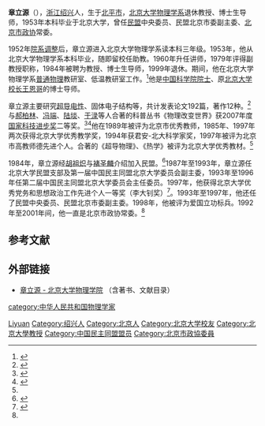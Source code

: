 {{Infobox person
|姓名 = 章立源
|图像     = 
|图像说明 = 
|出生日期 = {{Birth year and age|1931|4}}
|出生地   = {{ROC}}[[北平市|北平市]]
|死亡日期 = 
|死亡地   = 
|国籍     = {{PRC}}
|籍贯     = [[浙江|浙江]][[绍兴|绍兴]]
|政党     = [[中国民主同盟|中国民主同盟]]
|别名     = 
|知名于   = 
|职业     = [[物理学|物理学]]教授
|母校     = [[北京大学|北京大学]]物理系（本科）
}}
'''章立源'''（{{bd|1931年|4月||}}），[[浙江|浙江]][[绍兴|绍兴]]人，生于[[北平市|北平市]]，[[北京大学|北京大学]][[北京大学物理学系|物理学系]]退休教授、博士生导师，1953年本科毕业于北京大学，曾任[[民盟|民盟]]中央委员、民盟北京市委副主委、[[北京市政协|北京市政协]]常委。

1952年[[院系调整|院系调整]]后，章立源进入北京大学物理学系读本科三年级。1953年，他从北京大学物理学系本科毕业，随即留校任助教。1960年升任讲师，1979年评得副教授职称，1984年被聘为教授、博士生导师，1999年退休。期间，他在北京大学物理学系[[普通物理|普通物理]]教研室、低温教研室工作。<ref>{{cite web|title=附录一 物理系教职工名录|url=http://www.phy.pku.edu.cn/~alumni/appendix.pdf|work=北大物理九十年|publisher=北京大学物理学系|accessdate=2015-04-11|archive-date=2015-09-24|archive-url=https://web.archive.org/web/20150924072739/http://www.phy.pku.edu.cn/~alumni/appendix.pdf|dead-url=yes}}</ref>他是[[中国科学院院士|中国科学院院士]]、原[[北京大学校长|北京大学校长]][[王恩哥|王恩哥]]的博士导师。

章立源主要研究[[超导电性|超导电性]]、固体电子结构等，共计发表论文192篇，著作12种。<ref name=bjmm>{{cite web|title=【北大学人风采】章立源|url=http://www.bjmm.org.cn/outpart/managerarticle.do?method=page&articleId=4205|work=盟员风采>专家学者|publisher=中国民主同盟北京委员会|accessdate=2015-04-11|archive-date=2019-06-08|archive-url=https://web.archive.org/web/20190608042611/http://www.bjmm.org.cn/outpart/managerarticle.do?method=page&articleId=4205|dead-url=no}}</ref>与[[郝柏林|郝柏林]]、[[冯端|冯端]]、[[陆埮|陆埮]]、[[于渌|于渌]]等人合著的科普丛书《物理改变世界》获2007年度[[国家科技进步奖|国家科技进步奖]]二等奖。<ref>{{cite news|title=2007年度国家科技进步奖获奖名单|url=http://news.xinhuanet.com/tech/2008-01/08/content_7386531_1.htm|accessdate=2015-04-11|newspaper=新华网/人民网|date=2008-01-08|archive-date=2008-12-01|archive-url=https://web.archive.org/web/20081201073520/http://news.xinhuanet.com/tech/2008-01/08/content_7386531_1.htm|dead-url=no}}</ref><ref>{{cite news|title=经典科普读物《物理改变世界》出版|url=http://news.sina.com.cn/o/2005-07-24/02356511713s.shtml|accessdate=2015-04-11|newspaper=光明网-光明日报|date=2005-07-24|archive-date=2016-03-04|archive-url=https://web.archive.org/web/20160304220601/http://news.sina.com.cn/o/2005-07-24/02356511713s.shtml|dead-url=no}}</ref>他在1989年被评为北京市优秀教师，1985年、1997年两次获得北京大学优秀教学奖，1994年获君安-北大科学家奖，1997年被评为北京市高教师德先进个人。合著的《超导物理》、《热学》被评为北京大学优秀教材。<ref name=bjmm/>

1984年，章立源经[[胡祖炽|胡祖炽]]与[[褚圣麟|褚圣麟]]介绍加入民盟。<ref>{{cite web|title=百年数学院　世代民盟人|url=http://www.dem-league.org.cn/mmfc/1183/40390.aspx|publisher=中国民主同盟|accessdate=2015-04-11|archive-date=2019-06-03|archive-url=https://web.archive.org/web/20190603223554/http://www.dem-league.org.cn/mmfc/1183/40390.aspx|dead-url=no}}</ref>1987年至1993年，章立源任北京大学民盟支部及第一届中国民主同盟北京大学委员会副主委，1993年至1996年任第二届中国民主同盟北京大学委员会主任委员。1997年，他获得北京大学优秀党务和思想政治工作先进个人一等奖（李大钊奖）<ref>{{cite web|title=中国民主同盟北京大学委员会|url=http://web5.pku.edu.cn/tzb/dptt/zgmztm/1551.htm|publisher=北京大学统战之窗|accessdate=2015-04-11|deadurl=yes|archiveurl=https://web.archive.org/web/20120418015138/http://web5.pku.edu.cn/tzb/dptt/zgmztm/1551.htm|archivedate=2012-04-18}}</ref>。1993年至1997年，他还任了民盟中央委员、民盟北京市委副主委。1998年，他被评为爱国立功标兵。1992年至2001年间，他一直是北京市政协常委。<ref name=bjmm/>

== 参考文献 ==
{{Reflist|2}}

== 外部链接 ==
* [http://www.phy.pku.edu.cn/chinese/renyuan/zhangly.htm 章立源 - 北京大学物理学院] {{Wayback|url=http://www.phy.pku.edu.cn/chinese/renyuan/zhangly.htm |date=20150924072727 }}（含著书、文献目录）

{{DEFAULTSORT:Zhang Liyuan}}
[[Category:章姓|Liyuan]]
[[Category:绍兴人|Category:绍兴人]]
[[Category:北京人|Category:北京人]]
[[Category:北京大学校友|Category:北京大学校友]]
[[Category:北京大學教授|Category:北京大學教授]]
[[category:中华人民共和国物理学家|category:中华人民共和国物理学家]]
[[Category:中国民主同盟盟员|Category:中国民主同盟盟员]]
[[Category:北京市政協委員|Category:北京市政協委員]]